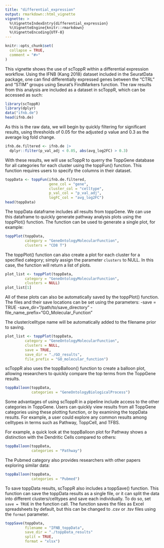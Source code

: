 ```yaml
---
title: "differential_expression"
output: rmarkdown::html_vignette
vignette: >
  %\VignetteIndexEntry{differential_expression}
  %\VignetteEngine{knitr::rmarkdown}
  %\VignetteEncoding{UTF-8}
---
```


```r
knitr::opts_chunk$set(
  collapse = TRUE,
  comment = "#>"
)
```

This vignette shows the use of scToppR within a differential expression workflow. Using the IFNB (Kang 2018) dataset included in the SeuratData package, one can find differentially expressed genes between the "CTRL" and "STIM" groups using Seurat's FindMarkers function. The raw results from this analysis are included as a dataset in scToppR, which can be accessed as such:

```r
library(scToppR)
library(dplyr)
data("ifnb.de")
head(ifnb.de)
```

As this is the raw data, we will begin by quickly filtering for significant results, using thresholds of 0.05 for the adjusted p value and 0.3 as the average log fold change.

```r
ifnb.de.filtered <- ifnb.de |>
  dplyr::filter(p_val_adj < 0.05, abs(avg_log2FC) > 0.3)
```

With these results, we will use scToppR to querry the ToppGene database for all categories for each cluster using the toppFun() function. This function requires users to specify the columns in their dataset.

```r
toppData <- toppFun(ifnb.de.filtered,
                    gene_col = "gene",
                    cluster_col = "celltype",
                    p_val_col = "p_val_adj",
                    logFC_col = "avg_log2FC")
head(toppData)
```

The toppData dataframe includes all results from toppGene. We can use this dataframe to quickly generate pathway analysis plots using the toppPlot() function. The function can be used to generate a single plot, for example:

```r
toppPlot(toppData, 
         category = "GeneOntologyMolecularFunction", 
         clusters = "CD8 T")
```

The toppPlot() function can also create a plot for each cluster for a specified category; simply assign the parameter `clusters` to NULL. In this case, the function will return a list of plots.

```r
plot_list <- toppPlot(toppData, 
         category = "GeneOntologyMolecularFunction", 
         clusters = NULL)
plot_list[1]
```


All of these plots can also be automatically saved by the toppPlot() function. The files and their save locations can be set using the parameters:
-save = TRUE
-save_dir="/path/to/save_directory"
-file_name_prefix="GO_Molecular_Function"

The cluster/celltype name will be automatically added to the filename prior to saving.

```r
plot_list <- toppPlot(toppData, 
         category = "GeneOntologyMolecularFunction", 
         clusters = NULL,
         save = TRUE,
         save_dir = "./GO_results",
         file_prefix = "GO_molecular_function")
```

scToppR also uses the toppBalloon() function to create a balloon plot, allowing researchers to quickly compare the top terms from the ToppGene results.

```r
toppBalloon(toppData,
            categories = "GeneOntologyBiologicalProcess")
```

Some advantages of using scToppR in a pipeline include access to the other categories in ToppGene. Users can quickly view results from all ToppGene categories using these plotting function, or by examining the toppData results. For example, a user could explore any common results among celltypes in terms such as Pathway, ToppCell, and TFBS.

For example, a quick look at the toppBalloon plot for Pathway shows a distinction with the Dendritic Cells compared to others:

```r
toppBalloon(toppData,
            categories = "Pathway")
```

The Pubmed category also provides researchers with other papers exploring similar data:

```r
toppBalloon(toppData,
            categories = "Pubmed")
```

To save toppData results, scToppR also includes a toppSave() function. This function can save the toppData results as a single file, or it can split the data into different clusters/celltypes and save each individually. To do so, set `save = TRUE` in the function call. The function saves the files as Excel spreadsheets by default, but this can be changed to .csv or .tsv files using the `format` parameter.

```r

toppSave(toppData,
         filename = "IFNB_toppData",
         save_dir = "./toppData_results"
         split = TRUE,
         format = "xlsx")

```

